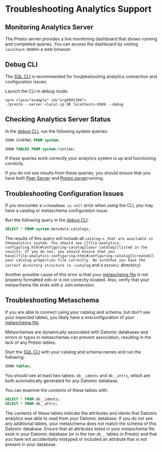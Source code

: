 Troubleshooting Analytics Support
=================================

Monitoring Analytics Server
---------------------------

The Presto server provides a live monitoring dashboard that shows running and completed queries. You can access the dashboard by visiting `localhost:8989`in a web browser.





Debug CLI
---------

The [SQL CLI](analytics-cli.html) is recommended for troubleshooting analytics connection and configuration issues.

Launch the CLI in debug mode:

```
<pre class="example" id="org9991394">
./presto --server <local-ip OR localhost>:8989 --debug
```





Checking Analytics Server Status
--------------------------------

In the [debug CLI](#debug-cli), run the following system queries:

```sql
SHOW SCHEMAS FROM system;

SHOW TABLES FROM system.runtime;
```



If these queries work correctly your analytics system is up and functioning correctly.

If you do not see results from these queries, you should ensure that you have both [Peer Server](../client/peer-server.html) and [Presto server](analytics-connecting.html#running)running.





Troubleshooting Configuration Issues
------------------------------------

If you encounter a `schemaName is null` error when using the CLI, you may have a catalog or metaschema configuration issue.

Run the following query in the [debug CLI](#debug-cli):

```sql
SELECT * FROM system.metadata.catalogs;
```



The results of this query will include all `catalog~s that are available in theanalytics system. You should see [[file:analytics-configuring.html#configuring-catalog][your catalog]]listed in the results. If you do not, you should ensure that you have[[file:analytics-configuring.html#configuring-catalog][created]] your catalog properties file correctly. Be surethat you have the correct directory structure (a ~catalog` and a `datomic` directory).

Another possible cause of this error is that your [metaschema file](analytics-configuring.html#configuring-metaschema) is not properly formatted edn or is not correctly located. Also, verify that your metaschema file ends with a .edn extension.





Troubleshooting Metaschema
--------------------------

If you are able to connect using your catalog and schema, but don't see your expected tables, you likely have a misconfiguration of your [metaschema file](analytics-configuring.html#configuring-metaschema).

Metaschemas are dynamically associated with Datomic databases and errors or typos in metaschemas can prevent association, resulting in the lack of any Presto tables.

Start the [SQL CLI](analytics-cli.html) with your catalog and schema names and run the following:

```sql
SHOW tables;
```



You should see at least two tables: `db__idents` and `db__attrs`, which are both automatically generated for any Datomic database.

You can examine the contents of these tables with:

```sql
SELECT * FROM db__idents;
SELECT * FROM db__attrs;
```



The contents of these tables indicate the attributes and idents that Datomic analytics was able to read from your Datomic database. If you do not see any additional tables, your metaschema does not match the schema of this Datomic database. Ensure that all attributes listed in your metaschema file exist in your Datomic database (or in the two `db__` tables in Presto) and that you have not accidentially mistyped or included an attribute that is not present in your database.